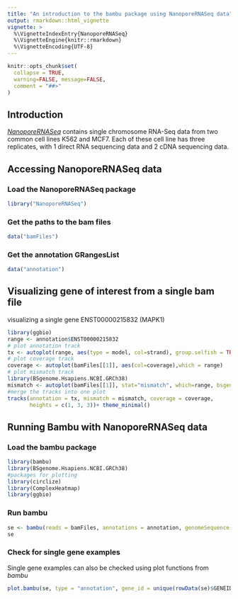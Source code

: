 ```yaml
---
title: "An introduction to the bambu package using NanoporeRNASeq data"
output: rmarkdown::html_vignette
vignette: >
  %\VignetteIndexEntry{NanoporeRNASeq}
  %\VignetteEngine{knitr::rmarkdown}
  %\VignetteEncoding{UTF-8}
---
```




```r
knitr::opts_chunk$set(
  collapse = TRUE,
  warning=FALSE, message=FALSE,
  comment = "##>"
)
```

## Introduction
*[NanoporeRNASeq](https://github.com/GoekeLab/NanoporeRNASeq)* contains single chromosome RNA-Seq data from two common cell lines K562 and MCF7. Each of these cell line has three replicates, with 1 direct RNA sequencing data and 2 cDNA sequencing data. 

## Accessing NanoporeRNASeq data
### Load the NanoporeRNASeq package
```r
library("NanoporeRNASeq")
```

### Get the paths to the bam files
```r
data("bamFiles")
```

### Get the annotation GRangesList
```r
data("annotation")
```

## Visualizing gene of interest from a single bam file
visualizing a single gene ENST00000215832 (MAPK1)
```r
library(ggbio)
range <- annotation$ENST00000215832
# plot annotation track
tx <- autoplot(range, aes(type = model, col=strand), group.selfish = TRUE)
# plot coverage track
coverage <- autoplot(bamFiles[[1]], aes(col=coverage),which = range)
# plot mismatch track
library(BSgenome.Hsapiens.NCBI.GRCh38)
mismatch <- autoplot(bamFiles[[1]], stat="mismatch", which=range, bsgenome=Hsapiens)
#merge the tracks into one plot
tracks(annotation = tx, mismatch = mismatch, coverage = coverage,
       heights = c(1, 3, 3))+ theme_minimal()
```

## Running Bambu with NanoporeRNASeq data
### Load the bambu package
```r
library(bambu)
library(BSgenome.Hsapiens.NCBI.GRCh38)
#packages for plotting
library(circlize)
library(ComplexHeatmap)
library(ggbio)
```

### Run bambu
```r
se <- bambu(reads = bamFiles, annotations = annotation, genomeSequence = "BSgenome.Hsapiens.NCBI.GRCh38")
se
```

### Check for single gene examples
Single gene examples can also be checked using plot functions from *bambu*
```r
plot.bambu(se, type = "annotation", gene_id = unique(rowData(se)$GENEID)[10])
```
